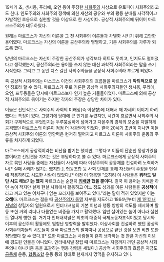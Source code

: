 19세기 초, 생시몽, 푸리에, 오언 등이 주장한 [[사회주의]] 사상으로 유토피아 사회주의라고도 한다. 인도주의와 사회주의 정책에 의한 재산의 공유와 부의 평등 분배를 자각적이고 자발적인 호응으로 실현할 것을 이상으로 한 사상이다. 공상적 사회주의에 뒤이어 마르크스주의가 대두하였다.

원래는 마르크스가 자신의 이론을 그 전 사회주의 이론들과 차별화 시키기 위해 고안한 용어였다. 마르크스는 자신의 이론을 공산주의라 명명하고, 기존 사회주의를 가루가 되도록 깠다.

말년의 마르크스는 자신이 주장한 공산주의가 생각보다 히트도 못치고, 인지도도 떨어졌다고 생각했는지, 공산주의라는 용어를 쓰지 않는 대신 과학적 사회주의라는 말을 쓰기 시작한다. 그리고 그 동안 디스 걸던 사회주의들을 공상적 사회주의라 부르게 되었다.

즉 공상적 사회주의는 마스크스 이전의 사회주의의 흐름들을 마르크스가 '''악의적으로''' 붙인 칭호라 할 수 있다. 마르크스가 주로 거론한 공상적 사회주의자들인 생시몽, 푸리에, 오언, 프루동들은 당시에 마르크스보다 인기 높은 거물들이었다. 마르크스에 의해 공상적 사회주의로 묶이기는 하지만 각자의 주장은 상당한 차이가 있다.

이들은 전반적으로 사회주의 사회의 미래상(즉 이상향)에 대해서 꽤 자세히 이야기 하려 했다는 특징이 있다. 그렇기에 당대에 큰 인기를 누렸지만, 시간이 흐르면서 사회주의 사회가 구체적으로 무엇인지는 두루뭉실하게 넘어가고 자본주의 경제의 모순을 치밀하게 공격했던 마르크스의 이론이 점점 더 각광받게 되었다. 결국 20세기 초반이 지나면 이들 공상적 사회주의 이론의 영향력은 현저히 떨어지고 마르크스 이론이 사회주의 운동의 주류를 차지하게 되었다.

마르크스에게 공상적이라는 비난을 받기는 했지만, 그렇다고 이들이 단순한 몽상가였을 뿐이라고 선입견을 가지는 것은 부당하다고 볼 수 있다. 마르크스에게 공상적 사회주의자로 묶인 사람들 중에는 자신들이 사상에 따라 이상주의적 공동체를 건설하려 노력하거나[* 실패 사례가 많기는 했지만.], 협동조합 등 사회 단체를 통해 자신들의 주장을 현실에 적용하려고 시도한 사람이 많았다.[* 이전 이 항목엔 "오히려 이 사람들은 '''뭐라도 일단 시도 해보기는 했지''' 마르크스는 순전히 '''[[키배]]만 했을 뿐이다.''' 결국 이 용어는 키배만 하던 놈이 적지만 실제 현실 사회에서 활동하고 어느 정도 성과를 이룬 사람들을 '''공상적'''이라고 까고 있는 어처구니 없는 꼬라지를 보여주고 있다."라는 말이 적혀 있었지만 이는 '''오해'''다. 마르크스는 젊을 때 [[공산주의자 동맹]] 지부를 지도하고 1864년부터 [[제 1인터내셔널]]의 창립자의 일원으로서 인터내셔널의 기본 이념과 행동 방향의 척도를 제시하며 활동 또한 거의 리더나 다름없는 비중을 가지고 활약했다. 입만 살아있는 놈이 아니라 실천도 열나게 행한 셈. 거기다 인터내셔널은 최초의 대중적 국제노동자조직이었고 당시와 이후의 공산주의 활동에도 엄청난 영향력을 발휘했다. 이상사회를 건설하려 했던 공상적 사회주의자들의 시도들이 결국 마르크스의 말마따나 공상으로 끝난 것을 보면 비판 또한 정당했다 할 수 있다.][* 또한 마르크스는 사람들이 흔히 생각하는 것 만큼 자신의 이념에 경도된 인물은 아니었다. 인터내셔널 창립 때 마르크스는 지금까지 까던 공상적 사회주의나 아나키즘 등을 포괄하는 행동 강령을 세웠다.]
공상적 사회주의의 흐름은 지금도 [[공동체]] 운동, [[협동조합]] 운동 등의 형태로 현재까지 명맥을 유지하고 있다.
